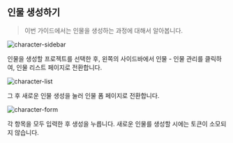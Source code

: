 ## 인물 생성하기

> 이번 가이드에서는 인물을 생성하는 과정에 대해서 알아봅니다.

![character-sidebar](/guide-image/character-sidebar.png)

인물을 생성할 프로젝트를 선택한 후, 왼쪽의 사이드바에서 인물 - 인물 관리를 클릭하여, 인물 리스트 페이지로 전환합니다.

![character-list](/guide-image/character-list.png)

그 후 새로운 인물 생성을 눌러 인물 폼 페이지로 전환합니다.

![character-form](/guide-image/character-form.png)

각 항목을 모두 입력한 후 생성을 누릅니다. 새로운 인물를 생성할 시에는 토큰이 소모되지 않습니다.
